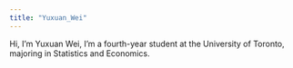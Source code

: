 ```yaml
---
title: "Yuxuan_Wei"
---
```


Hi, I’m Yuxuan Wei, I'm a fourth-year student at the University of Toronto, majoring in Statistics and Economics.
